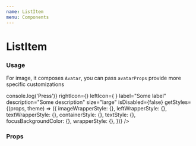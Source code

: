 ```yaml
---
name: ListItem
menu: Components
---
```



# ListItem

### Usage

For image, it composes `Avatar`, you can pass `avatarProps` provide more specific customizations

<Playground>
  <ListItem
    onPress={() => console.log('Press')}
    rightIcon={<Icon color="#7e7e7e" size={24} name="chevron-right" />}
    leftIcon={
      <Avatar size={45} source={{ uri: 'https://picsum.photos/200/200' }} />
    }
    label="Some label"
    description="Some description"
    size="large"
    isDisabled={false}
    getStyles={(props, theme) => ({
      imageWrapperStyle: {},
      leftWrapperStyle: {},
      textWrapperStyle: {},
      containerStyle: {},
      textStyle: {},
      focusBackgroundColor: {},
      wrapperStyle: {},
    })}
  />
</Playground>

### Props

<Props of={ListItem} />
